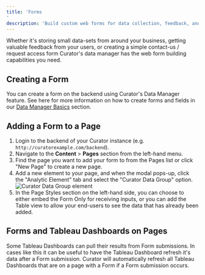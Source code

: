 ---
title: 'Forms'
description: 'Build custom web forms for data collection, feedback, and user requests using Curator Data Manager capabilities.'
---

Whether it's storing small data-sets from around your business, getting valuable feedback from your users, or creating a
simple contact-us / request access form Curator's data manager has the web form building capabilities you need.

## Creating a Form

You can create a form on the backend using Curator's Data Manager feature.  See here for more information on how to
create forms and fields in our [Data Manager Basics](https://curator.interworks.com/page/kb/documentationdata-manager/data-manager-basics/1253)
section.

## Adding a Form to a Page

1. Login to the backend of your Curator instance (e.g. `http://curatorexample.com/backend`).
2. Navigate to the **Content** > **Pages** section from the left-hand menu.
3. Find the page you want to add your form to from the Pages list or click "New Page" to create a new page.
4. Add a new element to your page, and when the modal pops-up, click the "Analytic Element" tab and select the "Curator
Data Group" option.
![Curator Data Group element](https://curator.interworks.com/file/screenshot-2023-03-24-at-33058-pm)
5. In the Page Styles section on the left-hand side, you can choose to either embed the Form Only for receiving inputs,
or you can add the Table view to allow your end-users to see the data that has already been added.

## Forms and Tableau Dashboards on Pages

Some Tableau Dashboards can pull their results from Form submissions. In cases like this it can be useful to have the
Tableau Dashboard refresh it's data after a Form submission. Curator will automatically refresh all Tableau Dashboards
that are on a page with a Form if a Form submission occurs.
